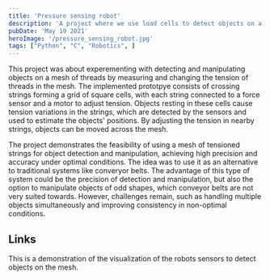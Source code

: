 ```yaml
---
title: 'Pressure sensing robot'
description: 'A project where we use load cells to detect objects on a mesh and to move these objects by manipulating tension in the mesh.'
pubDate: 'May 19 2021'
heroImage: '/pressure_sensing_robot.jpg'
tags: ["Python", "C", "Robotics", ]
---
```


This project was about experementing with detecting and manipulating objects on a mesh of threads
by measuring and changing the tension of threads in the mesh. 
The implemented prototpye consists of crossing strings forming a grid of square cells, 
with each string connected to a force sensor and a motor to adjust tension.
Objects resting in these cells cause tension variations in the strings, 
which are detected by the sensors and used to estimate the objects' positions. 
By adjusting the tension in nearby strings, objects can be moved across the mesh.


The project demonstrates the feasibility of using a mesh of tensioned strings for object detection and manipulation,
achieving high precision and accuracy under optimal conditions. The idea was to use it as an alternative to traditional systems like converyor belts.
The advantage of this type of system could be the precision of detection and manipulation, but also the option to manipulate objects of odd shapes, which conveyor belts are not very suited towards.
However, challenges remain, such as handling multiple objects simultaneously and improving consistency in non-optimal conditions.

## Links
This is a demonstration of the visualization of the robots sensors to detect objects on the mesh.
<YouTube id="https://youtu.be/1tymvpE0Irc" />